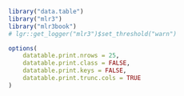 ```r
library("data.table")
library("mlr3")
library("mlr3book")
# lgr::get_logger("mlr3")$set_threshold("warn")

options(
    datatable.print.nrows = 25,
    datatable.print.class = FALSE,
    datatable.print.keys = FALSE,
    datatable.print.trunc.cols = TRUE
)
```

